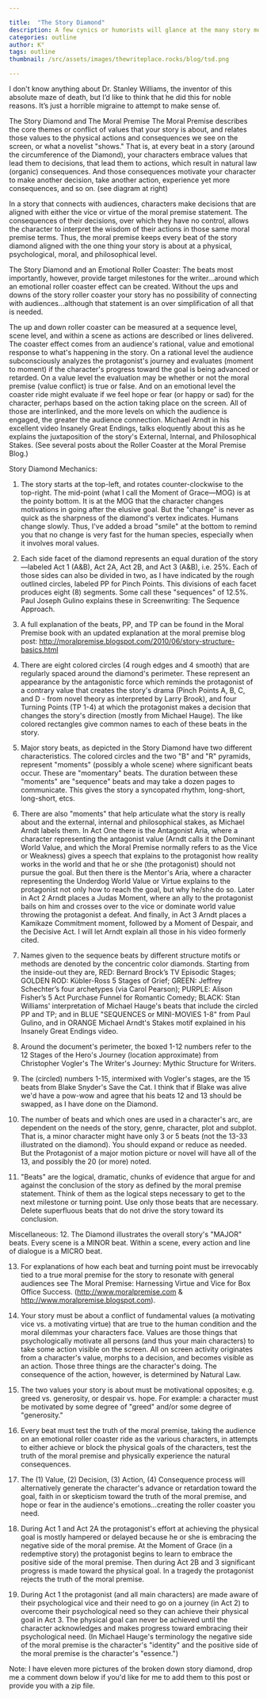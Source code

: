 ```yaml
---

title:  "The Story Diamond"
description: A few cynics or humorists will glance at the many story motifs layered on top of one another, throw up their hands asking, "Why are you making it so complex?" I suppose that's like wanting to build a house, so you go to a lumber yard to buy the wood and they present you with fifty-seven varieties. You don't need but one kind to build the outer structure of your house—perhaps maple. But when you get to the window frames, maybe oak would look better. And perhaps the banisters would be nice in mahogany. The Story Diamond is like a lumber yard. Walk in, take a look around, and pick the motif or wood that works best for your particular story or for a specific beat. The Story Diamond should give you confidence that regardless of which one you pick, and at whatever beat you're at, you're still within the realm of telling a good story, because good stories follow the natural structure that forms the backbone of the Story Diamond.
categories: outline
author: K°
tags: outline
thumbnail: /src/assets/images/thewriteplace.rocks/blog/tsd.png

---
```


I don't know anything about Dr. Stanley Williams, the inventor of this absolute maze of death, but I’d like to think that he did this for noble reasons. It’s just a horrible migraine to attempt to make sense of.

<LightboxImage src="/src/assets/images/thewriteplace.rocks/blog/tsd.png" alt="Story Diamond" />


The Story Diamond and The Moral Premise
The Moral Premise describes the core themes or conflict of values that your story is about, and relates those values to the physical actions and consequences we see on the screen, or what a novelist "shows." That is, at every beat in a story (around the circumference of the Diamond), your characters embrace values that lead them to decisions, that lead them to actions, which result in natural law (organic) consequences. And those consequences motivate your character to make another decision, take another action, experience yet more consequences, and so on. (see diagram at right)

In a story that connects with audiences, characters make decisions that are aligned with either the vice or virtue of the moral premise
statement. The consequences of their decisions, over which they have no control, allows the character to interpret the wisdom of their actions in those same moral premise terms. Thus, the moral premise keeps every beat of the story diamond aligned with the one thing your story is about at a physical, psychological, moral, and philosophical level.

The Story Diamond and an Emotional Roller Coaster:
The beats most importantly, however, provide target milestones for the writer...around which an emotional roller coaster effect can be created. Without the ups and downs of the story roller coaster your story has no possibility of connecting with audiences...although that statement is an over simplification of all that is needed.

The up and down roller coaster can be measured at a sequence level, scene level, and within a scene as actions are described or lines delivered. The coaster effect comes from an audience's rational, value and emotional response to what's happening in the story. On a rational level the audience subconsciously analyzes the protagonist's journey and evaluates (moment to moment) if the character's progress toward the goal is being advanced or retarded. On a value level the evaluation may be whether or not the moral premise (value conflict) is true or false. And on an emotional level the coaster ride might evaluate if we feel hope or fear (or happy or sad) for the character, perhaps based on the action taking place on the screen. All of those are interlinked, and the more levels on which the audience is engaged, the greater the audience connection. Michael Arndt in his excellent video Insanely Great Endings, talks eloquently about this as he explains the juxtaposition of the story's External, Internal, and Philosophical Stakes. (See several posts about the Roller Coaster at the Moral Premise Blog.)

Story Diamond Mechanics:
1. The story starts at the top-left, and rotates counter-clockwise to the top-right. The mid-point (what I call the Moment of Grace—MOG) is at the pointy bottom. It is at the MOG that the character changes motivations in going after the elusive goal. But the "change" is never as quick as the sharpness of the diamond's vertex indicates. Humans change slowly. Thus, I've added a broad "smile" at the bottom to remind you that no change is very fast for the human species, especially when it involves moral values.

2. Each side facet of the diamond represents an equal duration of the story—labeled Act 1 (A&B), Act 2A, Act 2B, and Act 3 (A&B), i.e. 25%. Each of those sides can also be divided in two, as I have indicated by the rough outlined circles, labeled PP for Pinch Points. This divisions of each facet produces eight (8) segments. Some call these "sequences" of 12.5%. Paul Joseph Gulino explains these in Screenwriting: The Sequence Approach.

3. A full explanation of the beats, PP, and TP can be found in the Moral Premise book with an updated explanation at the moral premise blog post: http://moralpremise.blogspot.com/2010/06/story-structure-basics.html

4. There are eight colored circles (4 rough edges and 4 smooth) that are regularly spaced around the diamond's perimeter. These represent an appearance by the antagonistic force which reminds the protagonist of a contrary value that creates the story's drama (Pinch Points A, B, C, and D - from novel theory as interpreted by Larry Brook), and four Turning Points (TP 1-4) at which the protagonist makes a decision that changes the story's direction (mostly from Michael Hauge). The like colored rectangles give common names to each of these beats in the story.

5. Major story beats, as depicted in the Story Diamond have two different characteristics. The colored circles and the two "B" and "R" pyramids, represent "moments" (possibly a whole scene) where significant beats occur. These are "momentary" beats. The duration between these "moments" are "sequence" beats and may take a dozen pages to communicate. This gives the story a syncopated rhythm, long-short, long-short, etcs.

6. There are also "moments" that help articulate what the story is really about and the external, internal and philosophical stakes, as Michael Arndt labels them. In Act One there is the Antagonist Aria, where a character representing the antagonist value (Arndt calls it the Dominant World Value, and which the Moral Premise normally refers to as the Vice or Weakness) gives a speech that explains to the protagonist how reality works in the world and that he or she (the protagonist) should not pursue the goal. But then there is the Mentor's Aria, where a character representing the Underdog World Value or Virtue explains to the protagonist not only how to reach the goal, but why he/she do so. Later in Act 2 Arndt places a Judas Moment, where an ally to the protagonist bails on him and crosses over to the vice or dominate world value throwing the protagonist a defeat. And finally, in Act 3 Arndt places a Kamikaze Commitment moment, followed by a Moment of Despair, and the Decisive Act. I will let Arndt explain all those in his video formerly cited.

7. Names given to the sequence beats by different structure motifs or methods are denoted by the concentric color diamonds. Starting from the inside-out they are, RED: Bernard Brock’s TV Episodic Stages; GOLDEN ROD: Kübler-Ross 5 Stages of Grief; GREEN: Jeffrey Schechter’s four archetypes (via Carol Pearson); PURPLE: Alison Fisher’s 5 Act Purchase Funnel for Romantic Comedy; BLACK: Stan Williams' interpretation of Michael Hauge's beats that include the circled PP and TP; and in BLUE "SEQUENCES or MINI-MOVIES 1-8" from Paul Gulino, and in ORANGE Michael Arndt's Stakes motif explained in his Insanely Great Endings video.

8. Around the document's perimeter, the boxed 1-12 numbers refer to the 12 Stages of the Hero's Journey (location approximate) from Christopher Vogler's The Writer's Journey: Mythic Structure for Writers.

9. The (circled) numbers 1-15, intermixed with Vogler's stages, are the 15 beats from Blake Snyder's Save the Cat. I think that if Blake was alive we'd have a pow-wow and agree that his beats 12 and 13 should be swapped, as I have done on the Diamond.

10. The number of beats and which ones are used in a character's arc, are dependent on the needs of the story, genre, character, plot and subplot. That is, a minor character might have only 3 or 5 beats (not the 13-33 illustrated on the diamond). You should expand or reduce as needed. But the Protagonist of a major motion picture or novel will have all of the 13, and possibly the 20 (or more) noted.

11. "Beats" are the logical, dramatic, chunks of evidence that argue for and against the conclusion of the story as defined by the moral premise statement. Think of them as the logical steps necessary to get to the next milestone or turning point. Use only those beats that are necessary. Delete superfluous beats that do not drive the story toward its conclusion.

Miscellaneous:
12. The Diamond illustrates the overall story's "MAJOR" beats. Every scene is a MINOR beat. Within a scene, every action and line of dialogue is a MICRO beat.

13. For explanations of how each beat and turning point must be irrevocably tied to a true moral premise for the story to resonate with general audiences see The Moral Premise: Harnessing Virtue and Vice for Box Office Success. (http://www.moralpremise.com & http://www.moralpremise.blogspot.com).

14. Your story must be about a conflict of fundamental values (a motivating vice vs. a motivating virtue) that are true to the human condition and the moral dilemmas your characters face. Values are those things that psychologically motivate all persons (and thus your main characters) to take some action visible on the screen. All on screen activity originates from a character's value, morphs to a decision, and becomes visible as an action. Those three things are the character's doing. The consequence of the action, however, is determined by Natural Law.

15. The two values your story is about must be motivational opposites; e.g. greed vs. generosity, or despair vs. hope. For example: a character must be motivated by some degree of "greed" and/or some degree of "generosity."
16. Every beat must test the truth of the moral premise, taking the audience on an emotional roller coaster ride as the various characters, in attempts to either achieve or block the physical goals of the characters, test the truth of the moral premise and physically experience the natural consequences.

17. The (1) Value, (2) Decision, (3) Action, (4) Consequence process will alternatively generate the character's advance or retardation toward the goal, faith in or skepticism toward the truth of the moral premise, and hope or fear in the audience's emotions...creating the roller coaster you need.

18. During Act 1 and Act 2A the protagonist's effort at achieving the physical goal is mostly hampered or delayed because he or she is embracing the negative side of the moral premise. At the Moment of Grace (in a redemptive story) the protagonist begins to learn to embrace the positive side of the moral premise. Then during Act 2B and 3 significant progress is made toward the physical goal. In a tragedy the protagonist rejects the truth of the moral premise.

19. During Act 1 the protagonist (and all main characters) are made aware of their psychological vice and their need to go on a journey (in Act 2) to overcome their psychological need so they can achieve their physical goal in Act 3. The physical goal can never be achieved until the character acknowledges and makes progress toward embracing their psychological need. (In Michael Hauge's terminology the negative side of the moral premise is the character's "identity" and the positive side of the moral premise is the character's "essence.")

Note: I have eleven more pictures of the broken down story diamond, drop me a comment down below if you'd like for me to add them to this post or provide you with a zip file.


